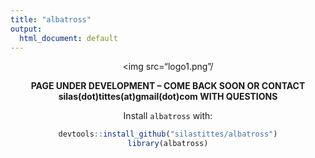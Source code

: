 ```yaml
---
title: "albatross"
output:
  html_document: default
---
```



<center><img src="logo1.png"/<center/>

**PAGE UNDER DEVELOPMENT -- COME BACK SOON OR CONTACT silas(dot)tittes(at)gmail(dot)com WITH QUESTIONS**

Install `albatross` with:
```r
devtools::install_github("silastittes/albatross")
library(albatross)
```


